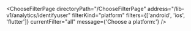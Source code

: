 

<ChooseFilterPage
  directoryPath="/ChooseFilterPage"
  address="/lib-v1/analytics/identifyuser"
  filterKind="platform"
  filters={['android', 'ios', 'flutter']}
  currentFilter="all"
  message={'Choose a platform:'}
/>
